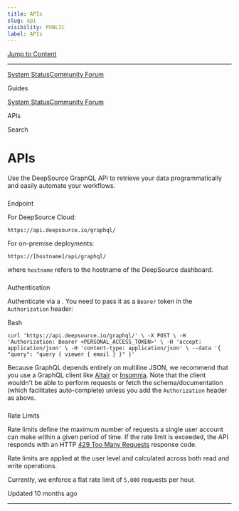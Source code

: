 ```yaml
---
title: APIs
slug: api
visibility: PUBLIC
label: APIs
---
```

[Jump to Content](#content)

* * *

[System Status](https://deepsourcestatus.com/)[Community Forum](https://discuss.deepsource.com/)

Guides

[System Status](https://deepsourcestatus.com/)[Community Forum](https://discuss.deepsource.com/)

APIs

Search

APIs
====

Use the DeepSource GraphQL API to retrieve your data programmatically and easily automate your workflows.

### 

Endpoint

[](#endpoint)

For DeepSource Cloud:

`https://api.deepsource.io/graphql/`

For on-premise deployments:

`https://[hostname]/api/graphql/`

where `hostname` refers to the hostname of the DeepSource dashboard.

### 

Authentication

[](#authentication)

Authenticate via a . You need to pass it as a `Bearer` token in the `Authorization` header:

Bash

`curl 'https://api.deepsource.io/graphql/' \ -X POST \ -H 'Authorization: Bearer <PERSONAL_ACCESS_TOKEN>' \ -H 'accept: application/json' \ -H 'content-type: application/json' \ --data '{ "query": "query { viewer { email } }" }'`

Because GraphQL depends entirely on multiline JSON, we recommend that you use a GraphQL client like [Altair](https://altair.sirmuel.design/) or [Insomnia](https://insomnia.rest/). Note that the client wouldn't be able to perform requests or fetch the schema/documentation (which facilitates auto-complete) unless you add the `Authorization` header as above.

### 

Rate Limits

[](#rate-limits)

Rate limits define the maximum number of requests a single user account can make within a given period of time. If the rate limit is exceeded, the API responds with an HTTP [429 Too Many Requests](https://datatracker.ietf.org/doc/html/draft-nottingham-http-new-status-02#section-4) response code.

Rate limits are applied at the user level and calculated across both read and write operations.

Currently, we enforce a flat rate limit of `5,000` requests per hour.

Updated 10 months ago

* * *
